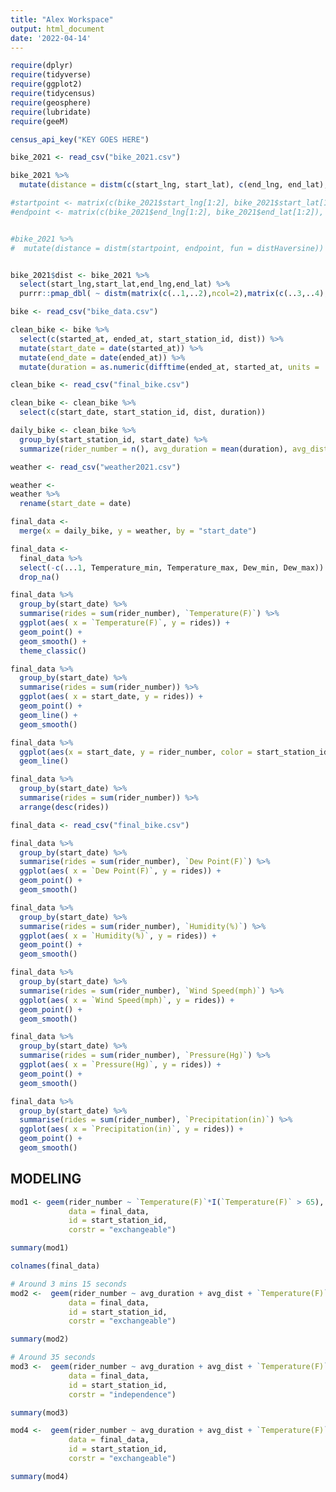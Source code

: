 ```yaml
---
title: "Alex Workspace"
output: html_document
date: '2022-04-14'
---
```


```r
require(dplyr)
require(tidyverse)
require(ggplot2)
require(tidycensus)
require(geosphere)
require(lubridate)
require(geeM)

census_api_key("KEY GOES HERE")
```


```r
bike_2021 <- read_csv("bike_2021.csv")
```


```r
bike_2021 %>% 
  mutate(distance = distm(c(start_lng, start_lat), c(end_lng, end_lat), fun = distHaversine))
```


```r
#startpoint <- matrix(c(bike_2021$start_lng[1:2], bike_2021$start_lat[1:2]), ncol = 2)
#endpoint <- matrix(c(bike_2021$end_lng[1:2], bike_2021$end_lat[1:2]), ncol = 2)


#bike_2021 %>% 
#  mutate(distance = distm(startpoint, endpoint, fun = distHaversine))


bike_2021$dist <- bike_2021 %>% 
  select(start_lng,start_lat,end_lng,end_lat) %>%
  purrr::pmap_dbl( ~ distm(matrix(c(..1,..2),ncol=2),matrix(c(..3,..4),ncol=2)))
```

```r
bike <- read_csv("bike_data.csv")
```

```r
clean_bike <- bike %>% 
  select(c(started_at, ended_at, start_station_id, dist)) %>%
  mutate(start_date = date(started_at)) %>%
  mutate(end_date = date(ended_at)) %>% 
  mutate(duration = as.numeric(difftime(ended_at, started_at, units = 'mins')))
```

```r
clean_bike <- read_csv("final_bike.csv")
```


```r
clean_bike <- clean_bike %>% 
  select(c(start_date, start_station_id, dist, duration)) 
```

```r
daily_bike <- clean_bike %>% 
  group_by(start_station_id, start_date) %>% 
  summarize(rider_number = n(), avg_duration = mean(duration), avg_dist = mean(dist))
```

```r
weather <- read_csv("weather2021.csv") 
```
```r
weather <- 
weather %>%  
  rename(start_date = date)
```




```r
final_data <- 
  merge(x = daily_bike, y = weather, by = "start_date")

final_data <- 
  final_data %>% 
  select(-c(...1, Temperature_min, Temperature_max, Dew_min, Dew_max)) %>% 
  drop_na()
```
```r
final_data %>% 
  group_by(start_date) %>% 
  summarise(rides = sum(rider_number), `Temperature(F)`) %>% 
  ggplot(aes( x = `Temperature(F)`, y = rides)) + 
  geom_point() + 
  geom_smooth() + 
  theme_classic()
```

```r
final_data %>% 
  group_by(start_date) %>% 
  summarise(rides = sum(rider_number)) %>% 
  ggplot(aes( x = start_date, y = rides)) + 
  geom_point() + 
  geom_line() +
  geom_smooth()
```
```r
final_data %>% 
  ggplot(aes(x = start_date, y = rider_number, color = start_station_id)) + 
  geom_line()
```

```r
final_data %>% 
  group_by(start_date) %>% 
  summarise(rides = sum(rider_number)) %>% 
  arrange(desc(rides))
```




```r
final_data <- read_csv("final_bike.csv")
```

```r
final_data %>% 
  group_by(start_date) %>% 
  summarise(rides = sum(rider_number), `Dew Point(F)`) %>% 
  ggplot(aes( x = `Dew Point(F)`, y = rides)) + 
  geom_point() + 
  geom_smooth()
```

```r
final_data %>% 
  group_by(start_date) %>% 
  summarise(rides = sum(rider_number), `Humidity(%)`) %>% 
  ggplot(aes( x = `Humidity(%)`, y = rides)) + 
  geom_point() + 
  geom_smooth()
```

```r
final_data %>% 
  group_by(start_date) %>% 
  summarise(rides = sum(rider_number), `Wind Speed(mph)`) %>% 
  ggplot(aes( x = `Wind Speed(mph)`, y = rides)) + 
  geom_point() + 
  geom_smooth()
```
```r
final_data %>% 
  group_by(start_date) %>% 
  summarise(rides = sum(rider_number), `Pressure(Hg)`) %>% 
  ggplot(aes( x = `Pressure(Hg)`, y = rides)) + 
  geom_point() + 
  geom_smooth()
```
```r
final_data %>% 
  group_by(start_date) %>% 
  summarise(rides = sum(rider_number), `Precipitation(in)`) %>% 
  ggplot(aes( x = `Precipitation(in)`, y = rides)) + 
  geom_point() + 
  geom_smooth()
```

## MODELING

```r
mod1 <- geem(rider_number ~ `Temperature(F)`*I(`Temperature(F)` > 65), 
             data = final_data, 
             id = start_station_id, 
             corstr = "exchangeable")

summary(mod1)
```


```r
colnames(final_data)
```

```r
# Around 3 mins 15 seconds
mod2 <-  geem(rider_number ~ avg_duration + avg_dist + `Temperature(F)` + `Dew Point(F)` + `Humidity(%)` + `Wind Speed(mph)` + `Pressure(Hg)` + `Precipitation(in)`,
             data = final_data, 
             id = start_station_id, 
             corstr = "exchangeable")

summary(mod2)
```

```r
# Around 35 seconds
mod3 <-  geem(rider_number ~ avg_duration + avg_dist + `Temperature(F)`*I(`Temperature(F)` > 65) + `Dew Point(F)` + `Humidity(%)` + `Wind Speed(mph)` + `Pressure(Hg)` + `Precipitation(in)`,
             data = final_data, 
             id = start_station_id, 
             corstr = "independence")

summary(mod3)
```

```r
mod4 <-  geem(rider_number ~ avg_duration + avg_dist + `Temperature(F)`*I(`Temperature(F)` > 65) + `Dew Point(F)` + `Humidity(%)` + `Wind Speed(mph)` + `Pressure(Hg)` + `Precipitation(in)`,
             data = final_data, 
             id = start_station_id, 
             corstr = "exchangeable")

summary(mod4)
```


